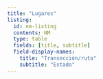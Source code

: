 ```yaml
---
title: "Lugares"
listing: 
  id: nm-listing
  contents: NM
  type: table
  fields: [title, subtitle]
  field-display-names:
    title: "Transección/ruta"
    subtitle: "Estado"
---
```


::: {#nm-listing}
:::


